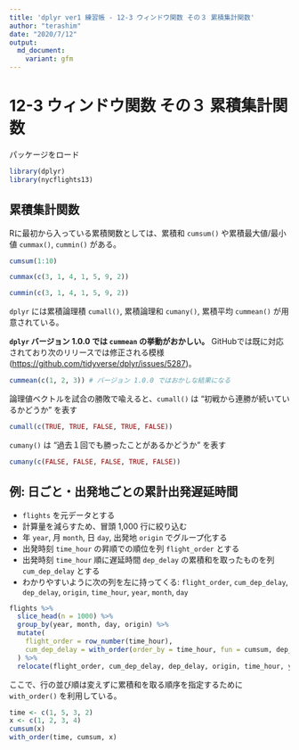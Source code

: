 ```yaml
---
title: 'dplyr ver1 練習帳 - 12-3 ウィンドウ関数 その３ 累積集計関数'
author: "terashim"
date: "2020/7/12"
output:
  md_document:
    variant: gfm
---
```


# 12-3 ウィンドウ関数 その３ 累積集計関数

パッケージをロード

```r
library(dplyr)
library(nycflights13)
```

## 累積集計関数

Rに最初から入っている累積関数としては、累積和 `cumsum()` や累積最大値/最小値 `cummax()`, `cummin()` がある。

```r
cumsum(1:10)
```

```r
cummax(c(3, 1, 4, 1, 5, 9, 2))
```


```r
cummin(c(3, 1, 4, 1, 5, 9, 2))
```

`dplyr` には累積論理積 `cumall()`, 累積論理和 `cumany()`, 累積平均 `cummean()` が用意されている。

**`dplyr` バージョン 1.0.0 では `cummean` の挙動がおかしい。**
GitHubでは既に対応されており次のリリースでは修正される模様 (<https://github.com/tidyverse/dplyr/issues/5287>)。

```r
cummean(c(1, 2, 3)) # バージョン 1.0.0 ではおかしな結果になる
```


論理値ベクトルを試合の勝敗で喩えると、`cumall()` は "初戦から連勝が続いているかどうか" を表す

```r
cumall(c(TRUE, TRUE, FALSE, TRUE, FALSE))
```

`cumany()` は "過去１回でも勝ったことがあるかどうか" を表す

```r
cumany(c(FALSE, FALSE, FALSE, TRUE, FALSE))
```

## 例: 日ごと・出発地ごとの累計出発遅延時間

- `flights` を元データとする
- 計算量を減らすため、冒頭 1,000 行に絞り込む
- 年 `year`, 月 `month`, 日 `day`, 出発地 `origin` でグループ化する 
- 出発時刻 `time_hour` の昇順での順位を列 `flight_order` とする
- 出発時刻 `time_hour` 順に遅延時間 `dep_delay` の累積和を取ったものを列 `cum_dep_delay` とする
- わかりやすいように次の列を左に持ってくる: `flight_order`, `cum_dep_delay`, `dep_delay`, `origin`, `time_hour`, `year`, `month`, `day`

```r
flights %>% 
  slice_head(n = 1000) %>% 
  group_by(year, month, day, origin) %>% 
  mutate(
    flight_order = row_number(time_hour),
    cum_dep_delay = with_order(order_by = time_hour, fun = cumsum, dep_delay)
  ) %>% 
  relocate(flight_order, cum_dep_delay, dep_delay, origin, time_hour, year, month, day)
```

ここで、行の並び順は変えずに累積和を取る順序を指定するために
`with_order()` を利用している。

```r
time <- c(1, 5, 3, 2)
x <- c(1, 2, 3, 4)
cumsum(x)
with_order(time, cumsum, x)
```

